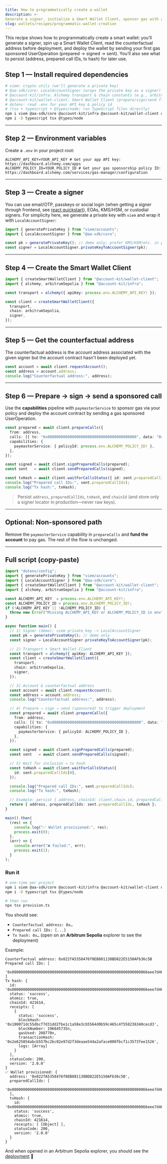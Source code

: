 ```yaml
---
title: How to programmatically create a wallet
description: >-
Generate a signer, initialize a Smart Wallet Client, sponsor gas with a policy, derive the counterfactual address and deploy by sending the first UserOperation.
slug: wallets/recipes/programmatic-wallet-creation
---
```


This recipe shows how to programmatically create a smart wallet: you’ll generate a signer, spin up a Smart Wallet Client, read the counterfactual address before deployment, and deploy the wallet by sending your first gas sponsored UserOperation (prepared → signed → sent). You’ll also see what to persist (address, prepared call IDs, tx hash) for later use.


## Step 1 — Install required dependencies

```bash
# viem: crypto utils (we'll generate a private key)
# @aa-sdk/core: LocalAccountSigner (wraps the private key as a signer)
# @account-kit/infra: Alchemy transport & chain constants (e.g., arbitrumSepolia)
# @account-kit/wallet-client: Smart Wallet Client (prepare/sign/send flows)
# dotenv: read .env for your API key & policy id
# (tsx + typescript + @types/node: run TypeScript files directly)
npm i viem @aa-sdk/core @account-kit/infra @account-kit/wallet-client dotenv
npm i -D typescript tsx @types/node
```

---

## Step 2 — Environment variables

Create a `.env` in your project root:

```
ALCHEMY_API_KEY=YOUR_API_KEY # Get your app API key: https://dashboard.alchemy.com/apps
ALCHEMY_POLICY_ID=YOUR_POLICY_ID # Get your gas sponsorship policy ID: https://dashboard.alchemy.com/services/gas-manager/configuration
```

---

## Step 3 — Create a signer

You can use email/OTP, passkeys or social login (when getting a signer through frontend, see [react quickstart](https://www.alchemy.com/docs/wallets/react/quickstart)), EOAs, KMS/HSM, or custodial signers. For simplicity here, we generate a private key with `viem` and wrap it with `LocalAccountSigner`:

```ts
import { generatePrivateKey } from "viem/accounts";
import { LocalAccountSigner } from "@aa-sdk/core";

const pk = generatePrivateKey(); // demo only; prefer KMS/HSM/etc. in production
const signer = LocalAccountSigner.privateKeyToAccountSigner(pk);
```

---

## Step 4 — Create the Smart Wallet Client

```ts
import { createSmartWalletClient } from "@account-kit/wallet-client";
import { alchemy, arbitrumSepolia } from "@account-kit/infra";

const transport = alchemy({ apiKey: process.env.ALCHEMY_API_KEY! });

const client = createSmartWalletClient({
  transport,
  chain: arbitrumSepolia,
  signer,
});
```

---

## Step 5 — Get the counterfactual address

The counterfactual address is the account address associated with the given signer but the account contract hasn't been deployed yet.


```ts
const account = await client.requestAccount();
const address = account.address;
console.log("Counterfactual address:", address);
```

---

## Step 6 — Prepare → sign → send a sponsored call

Use the **capabilities** pipeline with `paymasterService` to sponsor gas via your policy and deploy the account contract by sending a gas sponsored UserOperation.

```ts
const prepared = await client.prepareCalls({
  from: address,
  calls: [{ to: "0x0000000000000000000000000000000000000000", data: "0x", value: "0x0" }], // minimal call to deploy the account contract
  capabilities: {
    paymasterService: { policyId: process.env.ALCHEMY_POLICY_ID! },
  },
});

const signed = await client.signPreparedCalls(prepared);
const sent   = await client.sendPreparedCalls(signed);

const txHash = await client.waitForCallsStatus({ id: sent.preparedCallIds[0] });
console.log("Prepared call IDs:", sent.preparedCallIds);
console.log("Tx hash:", txHash);
```

> Persist `address`, `preparedCallIds`, `txHash`, and `chainId` (and store only a signer locator in production—never raw keys).

---

## Optional: Non-sponsored path

Remove the `paymasterService` capability in `prepareCalls` and **fund the account** to pay gas. The rest of the flow is unchanged.

---

## Full script (copy-paste)

```ts provision.ts
import "dotenv/config";
import { generatePrivateKey } from "viem/accounts";
import { LocalAccountSigner } from "@aa-sdk/core";
import { createSmartWalletClient } from "@account-kit/wallet-client";
import { alchemy, arbitrumSepolia } from "@account-kit/infra";

const ALCHEMY_API_KEY  = process.env.ALCHEMY_API_KEY!;
const ALCHEMY_POLICY_ID = process.env.ALCHEMY_POLICY_ID!;
if (!ALCHEMY_API_KEY || !ALCHEMY_POLICY_ID) {
  throw new Error("Missing ALCHEMY_API_KEY or ALCHEMY_POLICY_ID in env");
}

async function main() {
  // 1) Signer (demo): viem private key -> LocalAccountSigner
  const pk = generatePrivateKey(); // demo only
  const signer = LocalAccountSigner.privateKeyToAccountSigner(pk);

  // 2) Transport + Smart Wallet Client
  const transport = alchemy({ apiKey: ALCHEMY_API_KEY });
  const client = createSmartWalletClient({
    transport,
    chain: arbitrumSepolia,
    signer,
  });

  // 3) Account & counterfactual address
  const account = await client.requestAccount();
  const address = account.address;
  console.log("Counterfactual address:", address);

  // 4) Prepare → sign → send (sponsored) to trigger deployment
  const prepared = await client.prepareCalls({
    from: address,
    calls: [{ to: "0x0000000000000000000000000000000000000000", data: "0x", value: "0x0" }], // minimal call to deploy the account contract
    capabilities: {
      paymasterService: { policyId: ALCHEMY_POLICY_ID },
    },
  });

  const signed = await client.signPreparedCalls(prepared);
  const sent   = await client.sendPreparedCalls(signed);

  // 5) Wait for inclusion → tx hash
  const txHash = await client.waitForCallsStatus({
    id: sent.preparedCallIds[0],
  });

  console.log("Prepared call IDs:", sent.preparedCallIds);
  console.log("Tx hash:", txHash);

  // Example: persist { address, chainId: client.chain.id, preparedCallIds: sent.preparedCallIds, txHash }
  return { address, preparedCallIds: sent.preparedCallIds, txHash };
}

main().then(
  (res) => {
    console.log("✅ Wallet provisioned:", res);
    process.exit(0);
  },
  (err) => {
    console.error("❌ Failed:", err);
    process.exit(1);
  }
);
```

### Run it

```bash
# one-time per project
npm i viem @aa-sdk/core @account-kit/infra @account-kit/wallet-client dotenv
npm i -D typescript tsx @types/node

# then run
npx tsx provision.ts
```

You should see:

* `Counterfactual address: 0x…`
* `Prepared call IDs: [...]`
* `Tx hash: 0x…` (open on an **Arbitrum Sepolia** explorer to see the deployment)

Example:

```shell
Counterfactual address: 0x022fA5358476f0EB881138BD822E5150AFb36c5B
Prepared call IDs: [
  '0x0000000000000000000000000000000000000000000000000000000000066eee7d4670e76c7186cf2fb9d448e3b8348e316bdb5b142c3ff3149aa703805c81cb'
]
Tx hash: {
  id: '0x0000000000000000000000000000000000000000000000000000000000066eee7d4670e76c7186cf2fb9d448e3b8348e316bdb5b142c3ff3149aa703805c81cb',
  status: 'success',
  atomic: true,
  chainId: 421614,
  receipts: [
    {
      status: 'success',
      blockHash: '0x180071dc55dbcf7d31dd2fbe1c1a58e3cb5564d0b59c465c4f558236340cecd3',
      blockNumber: 196845735n,
      gasUsed: 208770n,
      transactionHash: '0x2e625854abcb557bc2bc02e97d2f3deaae544a2aface000fbcf1c3573fee1526',
      logs: [Array]
    }
  ],
  statusCode: 200,
  version: '2.0.0'
}
✅ Wallet provisioned: {
  address: '0x022fA5358476f0EB881138BD822E5150AFb36c5B',
  preparedCallIds: [
    '0x0000000000000000000000000000000000000000000000000000000000066eee7d4670e76c7186cf2fb9d448e3b8348e316bdb5b142c3ff3149aa703805c81cb'
  ],
  txHash: {
    id: '0x0000000000000000000000000000000000000000000000000000000000066eee7d4670e76c7186cf2fb9d448e3b8348e316bdb5b142c3ff3149aa703805c81cb',
    status: 'success',
    atomic: true,
    chainId: 421614,
    receipts: [ [Object] ],
    statusCode: 200,
    version: '2.0.0'
  }
}
```

And when opened in an Arbitrum Sepolia explorer, you should see the [deployment](https://sepolia.arbiscan.io/address/0x022fA5358476f0EB881138BD822E5150AFb36c5B#internaltx) 🎉
